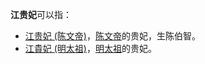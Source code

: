 '''江贵妃'''可以指：
*[[陈伯智#母|江贵妃 (陈文帝)]]，[[陈文帝|陈文帝]]的贵妃，生陈伯智。
*[[江貴妃_(明太祖)|江貴妃 (明太祖)]]，[[明太祖|明太祖]]的贵妃。

{{Disambig|J|cat=三字封號消歧義}}